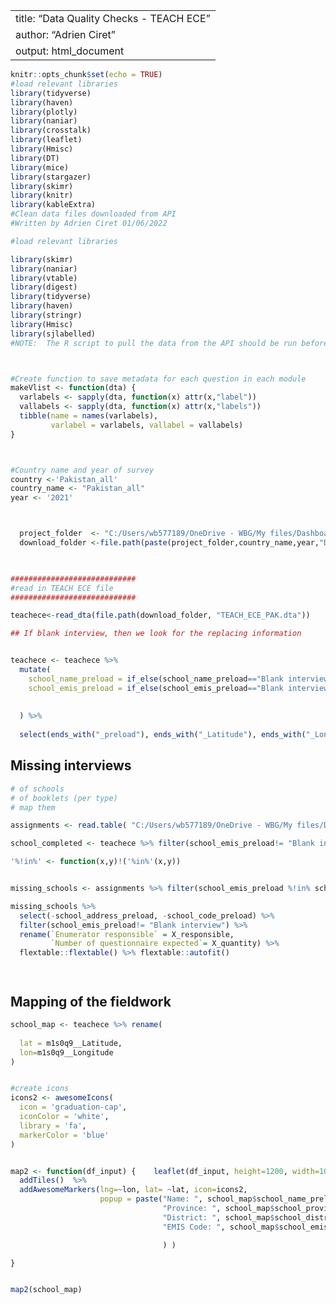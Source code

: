 
---
title: "Data Quality Checks - TEACH ECE"
author: "Adrien Ciret"
output: html_document
---

```r
knitr::opts_chunk$set(echo = TRUE)
#load relevant libraries
library(tidyverse)
library(haven)
library(plotly)
library(naniar)
library(crosstalk)
library(leaflet)
library(Hmisc)
library(DT)
library(mice)
library(stargazer)
library(skimr)
library(knitr)
library(kableExtra)
#Clean data files downloaded from API
#Written by Adrien Ciret 01/06/2022

#load relevant libraries

library(skimr)
library(naniar)
library(vtable)
library(digest)
library(tidyverse)
library(haven)
library(stringr)
library(Hmisc)
library(sjlabelled)
#NOTE:  The R script to pull the data from the API should be run before this file



#Create function to save metadata for each question in each module
makeVlist <- function(dta) { 
  varlabels <- sapply(dta, function(x) attr(x,"label"))
  vallabels <- sapply(dta, function(x) attr(x,"labels"))
  tibble(name = names(varlabels),
         varlabel = varlabels, vallabel = vallabels) 
}



#Country name and year of survey
country <-'Pakistan_all'
country_name <- "Pakistan_all"
year <- '2021'



  project_folder  <- "C:/Users/wb577189/OneDrive - WBG/My files/Dashboard (Team Folder)/Country_Work/"
  download_folder <-file.path(paste(project_folder,country_name,year,"Data/01. Pilot/raw/teach_ece", sep="/"))
 


############################
#read in TEACH ECE file
############################

teachece<-read_dta(file.path(download_folder, "TEACH_ECE_PAK.dta"))
```


```r

## If blank interview, then we look for the replacing information


teachece <- teachece %>% 
  mutate(
    school_name_preload = if_else(school_name_preload=="Blank interview" & school_info_correct!=1, m1s0q2_name, school_name_preload),
    school_emis_preload = if_else(school_emis_preload=="Blank interview" & school_info_correct!=1, m1s0q2_emis, school_emis_preload)
    
    
  ) %>% 
  
  select(ends_with("_preload"), ends_with("_Latitude"), ends_with("_Longitude"))
```



## Missing interviews

```r

# of schools
# of booklets (per type)
# map them

assignments <- read.table( "C:/Users/wb577189/OneDrive - WBG/My files/Dashboard (Team Folder)/Country_Work/Pakistan_all/2021/Survey solutions/TEACH_ECE/teach_assignment_pak_pilot.txt", sep="\t", header=TRUE)

school_completed <- teachece %>% filter(school_emis_preload!= "Blank interview") %>% pull(school_emis_preload)

'%!in%' <- function(x,y)!('%in%'(x,y))


missing_schools <- assignments %>% filter(school_emis_preload %!in% school_completed)

missing_schools %>% 
  select(-school_address_preload, -school_code_preload) %>% 
  filter(school_emis_preload!= "Blank interview") %>% 
  rename(`Enumerator responsible` = X_responsible,
         `Number of questionnaire expected`= X_quantity) %>% 
  flextable::flextable() %>% flextable::autofit()




```

## Mapping of the fieldwork

```r

school_map <- teachece %>% rename(
  
  lat = m1s0q9__Latitude,
  lon=m1s0q9__Longitude
)


#create icons
icons2 <- awesomeIcons(
  icon = 'graduation-cap',
  iconColor = 'white',
  library = 'fa',
  markerColor = 'blue'
)


map2 <- function(df_input) {    leaflet(df_input, height=1200, width=1020) %>% 
  addTiles()  %>%
  addAwesomeMarkers(lng=~lon, lat= ~lat, icon=icons2,
                    popup = paste("Name: ", school_map$school_name_preload, " <br>",
                                  "Province: ", school_map$school_province_preload, " <br>",
                                  "District: ", school_map$school_district_preload, " <br>",
                                  "EMIS Code: ", school_map$school_emis_preload, " <br>"

                                  ) )  

}


map2(school_map)

```

